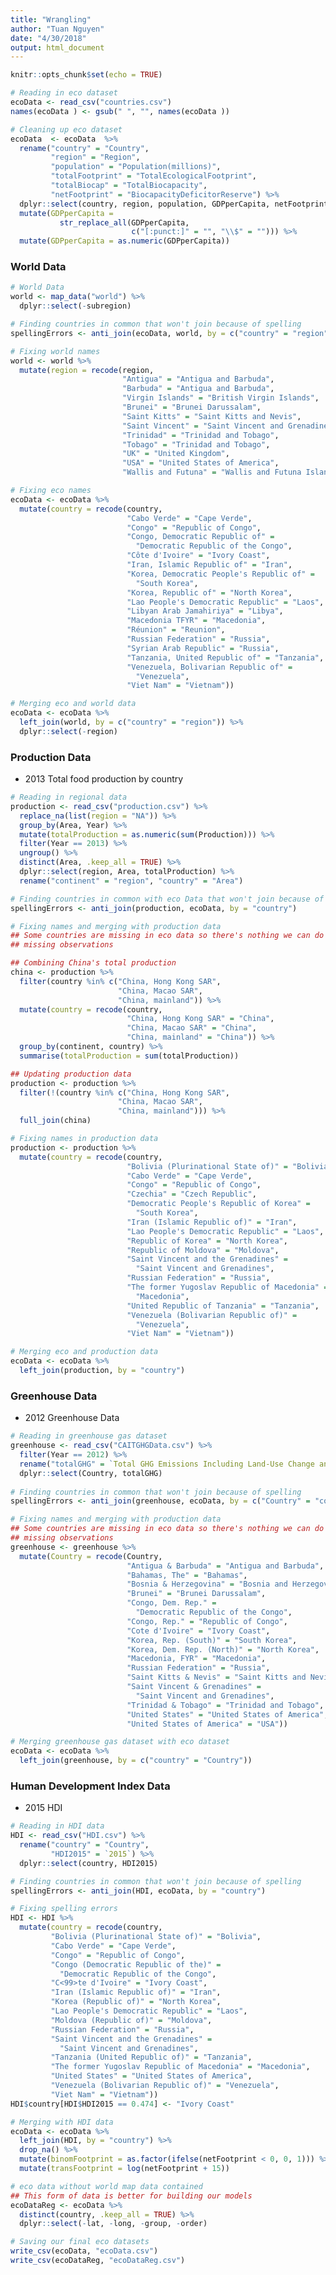 ```yaml
---
title: "Wrangling"
author: "Tuan Nguyen"
date: "4/30/2018"
output: html_document
---
```


```r
knitr::opts_chunk$set(echo = TRUE)
```

```r
# Reading in eco dataset
ecoData <- read_csv("countries.csv") 
names(ecoData ) <- gsub(" ", "", names(ecoData )) 

# Cleaning up eco dataset
ecoData  <- ecoData  %>%
  rename("country" = "Country", 
         "region" = "Region",
         "population" = "Population(millions)",
         "totalFootprint" = "TotalEcologicalFootprint",
         "totalBiocap" = "TotalBiocapacity",
         "netFootprint" = "BiocapacityDeficitorReserve") %>%
  dplyr::select(country, region, population, GDPperCapita, netFootprint) %>%
  mutate(GDPperCapita = 
           str_replace_all(GDPperCapita, 
                           c("[:punct:]" = "", "\\$" = ""))) %>%
  mutate(GDPperCapita = as.numeric(GDPperCapita))
```

### World Data
```r
# World Data
world <- map_data("world") %>%
  dplyr::select(-subregion)

# Finding countries in common that won't join because of spelling
spellingErrors <- anti_join(ecoData, world, by = c("country" = "region"))

# Fixing world names
world <- world %>%
  mutate(region = recode(region, 
                         "Antigua" = "Antigua and Barbuda",
                         "Barbuda" = "Antigua and Barbuda",
                         "Virgin Islands" = "British Virgin Islands",
                         "Brunei" = "Brunei Darussalam",
                         "Saint Kitts" = "Saint Kitts and Nevis",
                         "Saint Vincent" = "Saint Vincent and Grenadines",
                         "Trinidad" = "Trinidad and Tobago",
                         "Tobago" = "Trinidad and Tobago",
                         "UK" = "United Kingdom",
                         "USA" = "United States of America",
                         "Wallis and Futuna" = "Wallis and Futuna Islands"))

# Fixing eco names
ecoData <- ecoData %>%
  mutate(country = recode(country,
                          "Cabo Verde" = "Cape Verde",
                          "Congo" = "Republic of Congo",
                          "Congo, Democratic Republic of" = 
                            "Democratic Republic of the Congo",
                          "Côte d'Ivoire" = "Ivory Coast",
                          "Iran, Islamic Republic of" = "Iran",
                          "Korea, Democratic People's Republic of" =
                            "South Korea",
                          "Korea, Republic of" = "North Korea",
                          "Lao People's Democratic Republic" = "Laos",
                          "Libyan Arab Jamahiriya" = "Libya",
                          "Macedonia TFYR" = "Macedonia",
                          "Réunion" = "Reunion",
                          "Russian Federation" = "Russia",
                          "Syrian Arab Republic" = "Russia",
                          "Tanzania, United Republic of" = "Tanzania",
                          "Venezuela, Bolivarian Republic of" =
                            "Venezuela",
                          "Viet Nam" = "Vietnam"))

# Merging eco and world data
ecoData <- ecoData %>%
  left_join(world, by = c("country" = "region")) %>%
  dplyr::select(-region)
```

### Production Data
+ 2013 Total food production by country
```r
# Reading in regional data
production <- read_csv("production.csv") %>%
  replace_na(list(region = "NA")) %>%
  group_by(Area, Year) %>%
  mutate(totalProduction = as.numeric(sum(Production))) %>%
  filter(Year == 2013) %>%
  ungroup() %>%
  distinct(Area, .keep_all = TRUE) %>%
  dplyr::select(region, Area, totalProduction) %>%
  rename("continent" = "region", "country" = "Area")

# Finding countries in common with eco Data that won't join because of spelling
spellingErrors <- anti_join(production, ecoData, by = "country")

# Fixing names and merging with production data
## Some countries are missing in eco data so there's nothing we can do about
## missing observations

## Combining China's total production
china <- production %>%
  filter(country %in% c("China, Hong Kong SAR", 
                        "China, Macao SAR",
                        "China, mainland")) %>%
  mutate(country = recode(country, 
                          "China, Hong Kong SAR" = "China",
                          "China, Macao SAR" = "China",
                          "China, mainland" = "China")) %>%
  group_by(continent, country) %>%
  summarise(totalProduction = sum(totalProduction))

## Updating production data
production <- production %>%
  filter(!(country %in% c("China, Hong Kong SAR", 
                        "China, Macao SAR",
                        "China, mainland"))) %>%
  full_join(china)

# Fixing names in production data
production <- production %>%
  mutate(country = recode(country,
                          "Bolivia (Plurinational State of)" = "Bolivia",
                          "Cabo Verde" = "Cape Verde",
                          "Congo" = "Republic of Congo",
                          "Czechia" = "Czech Republic",
                          "Democratic People's Republic of Korea" =
                            "South Korea",
                          "Iran (Islamic Republic of)" = "Iran",
                          "Lao People's Democratic Republic" = "Laos",
                          "Republic of Korea" = "North Korea",
                          "Republic of Moldova" = "Moldova",
                          "Saint Vincent and the Grenadines" =
                            "Saint Vincent and Grenadines",
                          "Russian Federation" = "Russia",
                          "The former Yugoslav Republic of Macedonia" =
                            "Macedonia",
                          "United Republic of Tanzania" = "Tanzania",
                          "Venezuela (Bolivarian Republic of)" = 
                            "Venezuela",
                          "Viet Nam" = "Vietnam"))

# Merging eco and production data 
ecoData <- ecoData %>%
  left_join(production, by = "country")
```

### Greenhouse Data
+ 2012 Greenhouse Data
```r
# Reading in greenhouse gas dataset
greenhouse <- read_csv("CAITGHGData.csv") %>%
  filter(Year == 2012) %>%
  rename("totalGHG" = `Total GHG Emissions Including Land-Use Change and Forestry (MtCO?e?)`) %>%
  dplyr::select(Country, totalGHG)
  
# Finding countries in common that won't join because of spelling
spellingErrors <- anti_join(greenhouse, ecoData, by = c("Country" = "country"))

# Fixing names and merging with production data
## Some countries are missing in eco data so there's nothing we can do about
## missing observations
greenhouse <- greenhouse %>%
  mutate(Country = recode(Country,
                          "Antigua & Barbuda" = "Antigua and Barbuda",
                          "Bahamas, The" = "Bahamas",
                          "Bosnia & Herzegovina" = "Bosnia and Herzegovina",
                          "Brunei" = "Brunei Darussalam",
                          "Congo, Dem. Rep." = 
                            "Democratic Republic of the Congo",
                          "Congo, Rep." = "Republic of Congo",
                          "Cote d'Ivoire" = "Ivory Coast",
                          "Korea, Rep. (South)" = "South Korea",
                          "Korea, Dem. Rep. (North)" = "North Korea",
                          "Macedonia, FYR" = "Macedonia",
                          "Russian Federation" = "Russia",
                          "Saint Kitts & Nevis" = "Saint Kitts and Nevis",
                          "Saint Vincent & Grenadines" = 
                            "Saint Vincent and Grenadines",
                          "Trinidad & Tobago" = "Trinidad and Tobago",
                          "United States" = "United States of America",
                          "United States of America" = "USA"))

# Merging greenhouse gas dataset with eco dataset
ecoData <- ecoData %>%
  left_join(greenhouse, by = c("country" = "Country"))
```

### Human Development Index Data
+ 2015 HDI
```r
# Reading in HDI data
HDI <- read_csv("HDI.csv") %>%
  rename("country" = "Country",
         "HDI2015" = `2015`) %>%
  dplyr::select(country, HDI2015)

# Finding countries in common that won't join because of spelling
spellingErrors <- anti_join(HDI, ecoData, by = "country")

# Fixing spelling errors
HDI <- HDI %>%
  mutate(country = recode(country,
         "Bolivia (Plurinational State of)" = "Bolivia",
         "Cabo Verde" = "Cape Verde",
         "Congo" = "Republic of Congo",
         "Congo (Democratic Republic of the)" = 
           "Democratic Republic of the Congo",
         "C<99>te d'Ivoire" = "Ivory Coast",
         "Iran (Islamic Republic of)" = "Iran", 
         "Korea (Republic of)" = "North Korea",
         "Lao People's Democratic Republic" = "Laos",
         "Moldova (Republic of)" = "Moldova",
         "Russian Federation" = "Russia",
         "Saint Vincent and the Grenadines" = 
           "Saint Vincent and Grenadines", 
         "Tanzania (United Republic of)" = "Tanzania",
         "The former Yugoslav Republic of Macedonia" = "Macedonia",
         "United States" = "United States of America",
         "Venezuela (Bolivarian Republic of)" = "Venezuela",
         "Viet Nam" = "Vietnam"))
HDI$country[HDI$HDI2015 == 0.474] <- "Ivory Coast"

# Merging with HDI data
ecoData <- ecoData %>%
  left_join(HDI, by = "country") %>%
  drop_na() %>%
  mutate(binomFootprint = as.factor(ifelse(netFootprint < 0, 0, 1))) %>%
  mutate(transFootprint = log(netFootprint + 15))

# eco data without world map data contained
## This form of data is better for building our models
ecoDataReg <- ecoData %>%
  distinct(country, .keep_all = TRUE) %>%
  dplyr::select(-lat, -long, -group, -order)

# Saving our final eco datasets
write_csv(ecoData, "ecoData.csv")
write_csv(ecoDataReg, "ecoDataReg.csv")
```